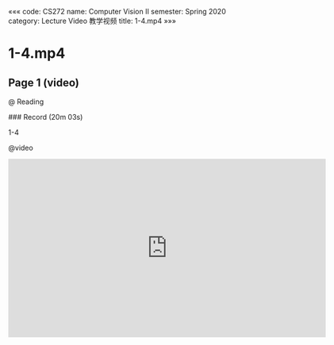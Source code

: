 «««
code: CS272
name: Computer Vision II
semester: Spring 2020
category: Lecture Video 教学视频
title: 1-4.mp4
»»»

# 1-4.mp4

## Page 1 (video)

@ Reading

<div class="markdown-body">
### Record (20m 03s)

1-4
</div>

@video

<iframe src="https://sbbrisk.com/e/rfez1rafjkha.html" frameborder=0 marginwidth=0 marginheight=0 scrolling=no width=640 height=360 allowfullscreen></iframe>

